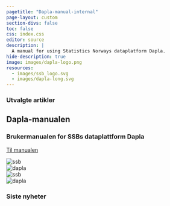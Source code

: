 ```yaml
---
pagetitle: "Dapla-manual-internal"
page-layout: custom
section-divs: false
toc: false
css: index.css
editor: source
description: | 
  A manual for using Statistics Norways dataplatform Dapla.
hide-description: true
image: images/dapla-logo.png
resources: 
  - images/ssb_logo.svg
  - images/dapla-long.svg
---
```


::: {.hero-container}

::: {.side-block}
### Utvalgte artikler
:::

::: {.hero-banner}

::: {.hero-text}
# Dapla-manualen  
### Brukermanualen for SSBs dataplattform Dapla
:::

::: {.hero-buttons}
[Til manualen](statistikkere/index.html){.btn-action-primary .btn .btn-success .btn-lg role="button"}
:::

::: {.hero-animation}
<div class="cube">
  <div class="face left"><img src="images/ssb_logo.svg" alt="ssb"/></div>
  <div class="face front"><img src="images/dapla-long.svg" alt="dapla"/></div> 
  <div class="face right"><img src="images/ssb_logo.svg" alt="ssb"/></div>
  <div class="face back"><img src="images/dapla-long.svg" alt="dapla"/></div>
</div>
:::

:::

::: {.side-block}
### Siste nyheter
:::

:::
